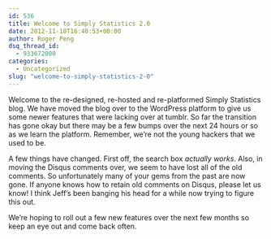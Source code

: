 ```yaml
---
id: 536
title: Welcome to Simply Statistics 2.0
date: 2012-11-18T16:40:53+00:00
author: Roger Peng
dsq_thread_id:
  - 933672000
categories:
  - Uncategorized
slug: "welcome-to-simply-statistics-2-0"
---
```

Welcome to the re-designed, re-hosted and re-platformed Simply Statistics blog. We have moved the blog over to the WordPress platform to give us some newer features that were lacking over at tumblr. So far the transition has gone okay but there may be a few bumps over the next 24 hours or so as we learn the platform. Remember, we're not the young hackers that we used to be.

A few things have changed. First off, the search box _actually works_. Also, in moving the Disqus comments over, we seem to have lost all of the old comments. So unfortunately many of your gems from the past are now gone. If anyone knows how to retain old comments on Disqus, please let us know! I think Jeff's been banging his head for a while now trying to figure this out.

We're hoping to roll out a few new features over the next few months so keep an eye out and come back often.
